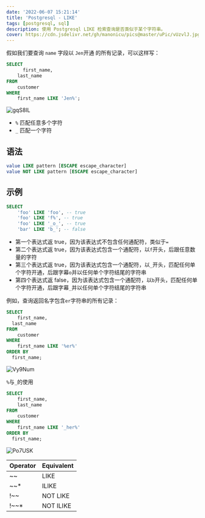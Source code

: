 ```yaml
---
date: '2022-06-07 15:21:14'
title: 'Postgresql - LIKE'
tags: [postgresql, sql]
description: 使用 Postgresql LIKE 检索查询是否类似于某个字符串。
cover: https://cdn.jsdelivr.net/gh/manonicu/pics@master/uPic/vUzvlJ.jpg
---
```


假如我们要查询 `name` 字段以 `Jen`开通 的所有记录，可以这样写：

```sql
SELECT
	  first_name,
    last_name
FROM
	customer
WHERE
	first_name LIKE 'Jen%';
```

![gqS8IL](https://cdn.jsdelivr.net/gh/manonicu/pics@master/uPic/gqS8IL.jpg)

- `%` 匹配任意多个字符
- `_` 匹配一个字符

## 语法

```sql
value LIKE pattern [ESCAPE escape_character]
value NOT LIKE pattern [ESCAPE escape_character]
```

## 示例

```sql
SELECT
	'foo' LIKE 'foo', -- true
	'foo' LIKE 'f%', -- true
	'foo' LIKE '_o_', -- true
	'bar' LIKE 'b_'; -- false
```

- 第一个表达式返 true，因为该表达式不包含任何通配符，类似于`=`
- 第二个表达式返 true，因为该表达式包含一个通配符，以`f`开头，后跟任意数量的字符
- 第三个表达式返 true，因为该表达式包含一个通配符，以`_`开头，匹配任何单个字符开通，后跟字幕`o`并以任何单个字符结尾的字符串
- 第四个表达式返 false，因为该表达式包含一个通配符，以`b`开头，匹配任何单个字符开通，后跟字幕`_`并以任何单个字符结尾的字符串

例如，查询返回名字包含`er`字符串的所有记录：

```sql
SELECT
	first_name,
  last_name
FROM
	customer
WHERE
	first_name LIKE '%er%'
ORDER BY
  first_name;
```

![Vy9Num](https://cdn.jsdelivr.net/gh/manonicu/pics@master/uPic/Vy9Num.jpg)

`%`与`_`的使用

```sql
SELECT
	first_name,
	last_name
FROM
	customer
WHERE
	first_name LIKE '_her%'
ORDER BY
  first_name;
```

![Po7USK](https://cdn.jsdelivr.net/gh/manonicu/pics@master/uPic/Po7USK.jpg)

| Operator | Equivalent |
| -------- | ---------- |
| ~~       | LIKE       |
| ~~\*     | ILIKE      |
| !~~      | NOT LIKE   |
| !~~\*    | NOT ILIKE  |
